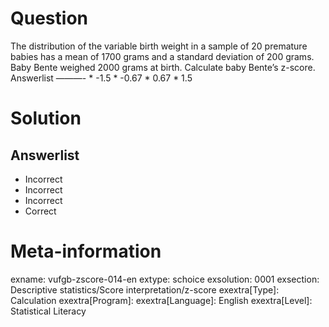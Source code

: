 Question
========

The distribution of the variable birth weight in a sample of 20 premature babies has a mean of 1700 grams and a standard deviation of 200 grams. Baby Bente weighed 2000 grams at birth. Calculate baby Bente's z-score. 
Answerlist
----------
* -1.5
* -0.67
* 0.67
* 1.5

Solution
========

Answerlist
----------
* Incorrect
* Incorrect
* Incorrect
* Correct

Meta-information
================
exname: vufgb-zscore-014-en
extype: schoice
exsolution: 0001
exsection: Descriptive statistics/Score interpretation/z-score
exextra[Type]: Calculation
exextra[Program]: 
exextra[Language]: English
exextra[Level]: Statistical Literacy
